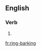 ==English==

===Verb===
{{head|en|present participle}}

# {{present participle of|ring-bark|lang=en|nocat=1}}

[[fr:ring-barking]]